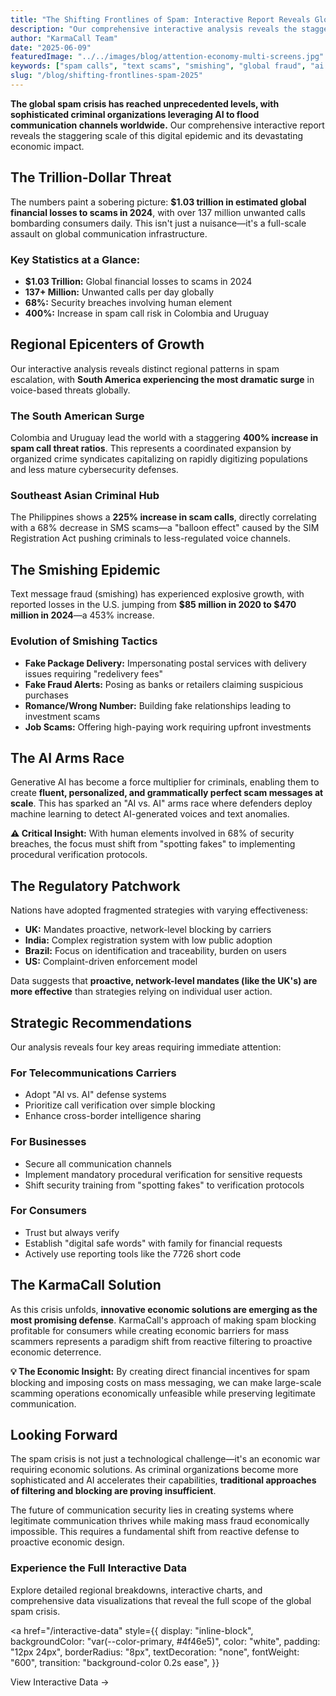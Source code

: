 ```yaml
---
title: "The Shifting Frontlines of Spam: Interactive Report Reveals Global Crisis"
description: "Our comprehensive interactive analysis reveals the staggering scale of global spam escalation. With over 137 million unwanted calls daily and $1.03 trillion in losses, discover the regional hotspots, AI-driven tactics, and strategic solutions in this data-rich report."
author: "KarmaCall Team"
date: "2025-06-09"
featuredImage: "../../images/blog/attention-economy-multi-screens.jpg"
keywords: ["spam calls", "text scams", "smishing", "global fraud", "ai deepfakes", "interactive report", "data visualization", "regional analysis", "spam trends", "karmacall", "fyncom", "cybersecurity", "financial fraud"]
slug: "/blog/shifting-frontlines-spam-2025"
---
```



**The global spam crisis has reached unprecedented levels, with sophisticated criminal organizations leveraging AI to flood communication channels worldwide.** Our comprehensive interactive report reveals the staggering scale of this digital epidemic and its devastating economic impact.

## The Trillion-Dollar Threat

The numbers paint a sobering picture: **$1.03 trillion in estimated global financial losses to scams in 2024**, with over 137 million unwanted calls bombarding consumers daily. This isn't just a nuisance—it's a full-scale assault on global communication infrastructure.

<div style={{
  background: "var(--color-background-alt, #f8fafc)",
  padding: "1.5rem",
  borderRadius: "8px",
  marginBottom: "1.5rem",
  border: "1px solid var(--border-color, #e2e8f0)",
}}>

### Key Statistics at a Glance:

- **$1.03 Trillion:** Global financial losses to scams in 2024
- **137+ Million:** Unwanted calls per day globally
- **68%:** Security breaches involving human element
- **400%:** Increase in spam call risk in Colombia and Uruguay

</div>

## Regional Epicenters of Growth

Our interactive analysis reveals distinct regional patterns in spam escalation, with **South America experiencing the most dramatic surge** in voice-based threats globally.

### The South American Surge

Colombia and Uruguay lead the world with a staggering **400% increase in spam call threat ratios**. This represents a coordinated expansion by organized crime syndicates capitalizing on rapidly digitizing populations and less mature cybersecurity defenses.

### Southeast Asian Criminal Hub

The Philippines shows a **225% increase in scam calls**, directly correlating with a 68% decrease in SMS scams—a "balloon effect" caused by the SIM Registration Act pushing criminals to less-regulated voice channels.

## The Smishing Epidemic

Text message fraud (smishing) has experienced explosive growth, with reported losses in the U.S. jumping from **$85 million in 2020 to $470 million in 2024**—a 453% increase.

### Evolution of Smishing Tactics

- **Fake Package Delivery:** Impersonating postal services with delivery issues requiring "redelivery fees"
- **Fake Fraud Alerts:** Posing as banks or retailers claiming suspicious purchases
- **Romance/Wrong Number:** Building fake relationships leading to investment scams
- **Job Scams:** Offering high-paying work requiring upfront investments

## The AI Arms Race

Generative AI has become a force multiplier for criminals, enabling them to create **fluent, personalized, and grammatically perfect scam messages at scale**. This has sparked an "AI vs. AI" arms race where defenders deploy machine learning to detect AI-generated voices and text anomalies.

<div style={{
  background: "var(--color-background-alt, #fef3c7)",
  padding: "1.5rem",
  borderRadius: "8px",
  marginBottom: "1.5rem",
  border: "1px solid var(--karmacall-gold, #f59e0b)",
}}>

**⚠️ Critical Insight:** With human elements involved in 68% of security breaches, the focus must shift from "spotting fakes" to implementing procedural verification protocols.

</div>

## The Regulatory Patchwork

Nations have adopted fragmented strategies with varying effectiveness:

- **UK:** Mandates proactive, network-level blocking by carriers
- **India:** Complex registration system with low public adoption
- **Brazil:** Focus on identification and traceability, burden on users
- **US:** Complaint-driven enforcement model

Data suggests that **proactive, network-level mandates (like the UK's) are more effective** than strategies relying on individual user action.

## Strategic Recommendations

Our analysis reveals four key areas requiring immediate attention:

### For Telecommunications Carriers

- Adopt "AI vs. AI" defense systems
- Prioritize call verification over simple blocking
- Enhance cross-border intelligence sharing

### For Businesses

- Secure all communication channels
- Implement mandatory procedural verification for sensitive requests
- Shift security training from "spotting fakes" to verification protocols

### For Consumers

- Trust but always verify
- Establish "digital safe words" with family for financial requests
- Actively use reporting tools like the 7726 short code

## The KarmaCall Solution

As this crisis unfolds, **innovative economic solutions are emerging as the most promising defense**. KarmaCall's approach of making spam blocking profitable for consumers while creating economic barriers for mass scammers represents a paradigm shift from reactive filtering to proactive economic deterrence.

<div style={{
  background: "var(--color-background-alt, #ecfdf5)",
  padding: "1.5rem",
  borderRadius: "8px",
  marginBottom: "1.5rem",
  border: "1px solid var(--karmacall-green, #10b981)",
}}>

**💡 The Economic Insight:** By creating direct financial incentives for spam blocking and imposing costs on mass messaging, we can make large-scale scamming operations economically unfeasible while preserving legitimate communication.

</div>

## Looking Forward

The spam crisis is not just a technological challenge—it's an economic war requiring economic solutions. As criminal organizations become more sophisticated and AI accelerates their capabilities, **traditional approaches of filtering and blocking are proving insufficient**.

The future of communication security lies in creating systems where legitimate communication thrives while making mass fraud economically impossible. This requires a fundamental shift from reactive defense to proactive economic design.

<div style={{
  background: "var(--color-background-alt, #f1f5f9)",
  padding: "2rem",
  borderRadius: "12px",
  marginTop: "2rem",
  border: "1px solid var(--border-color, #cbd5e1)",
  textAlign: "center",
}}>

### Experience the Full Interactive Data

Explore detailed regional breakdowns, interactive charts, and comprehensive data visualizations that reveal the full scope of the global spam crisis.

<a
  href="/interactive-data"
  style={{
    display: "inline-block",
    backgroundColor: "var(--color-primary, #4f46e5)",
    color: "white",
    padding: "12px 24px",
    borderRadius: "8px",
    textDecoration: "none",
    fontWeight: "600",
    transition: "background-color 0.2s ease",
  }}
>
  View Interactive Data →
</a>

</div>